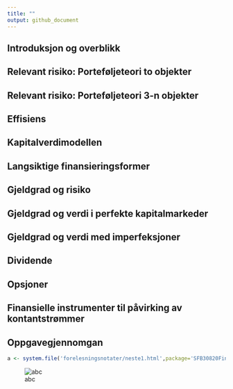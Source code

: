 ```yaml
---
title: ""
output: github_document
---
```



## Introduksjon og overblikk

## Relevant risiko: Porteføljeteori to objekter

## Relevant risiko: Porteføljeteori 3-n objekter

## Effisiens

## Kapitalverdimodellen

## Langsiktige finansieringsformer

## Gjeldgrad og risiko

## Gjeldgrad og verdi i perfekte kapitalmarkeder

## Gjeldgrad og verdi med imperfeksjoner

## Dividende

## Opsjoner

## Finansielle instrumenter til påvirking av kontantstrømmer

## Oppgavegjennomgan

```r
a <- system.file('forelesningsnotater/neste1.html',package='SFB30820Finansteori')
```

![abc](`r a`)
